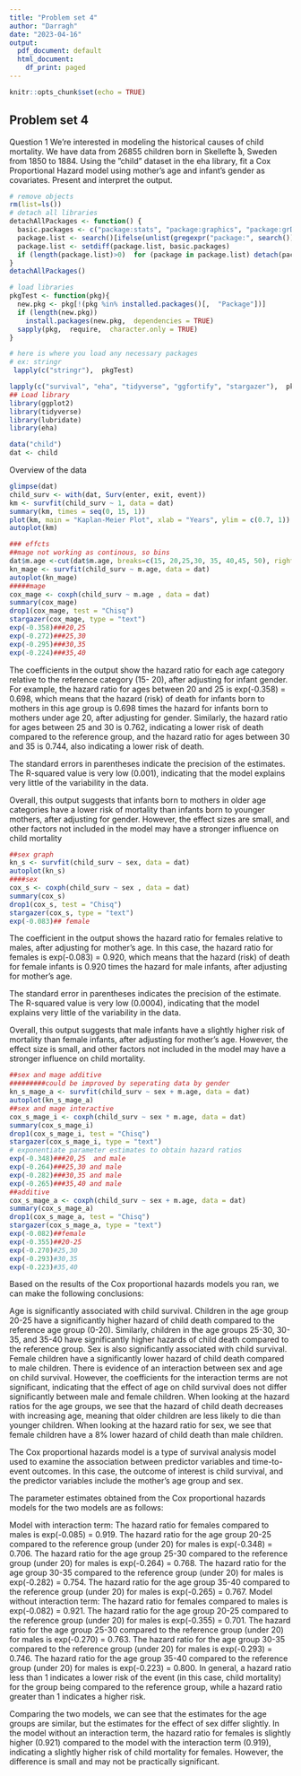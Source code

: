 ```yaml
---
title: "Problem set 4"
author: "Darragh"
date: "2023-04-16"
output:
  pdf_document: default
  html_document:
    df_print: paged
---
```


```r
knitr::opts_chunk$set(echo = TRUE)
```

## Problem set 4
Question 1
We’re interested in modeling the historical causes of child mortality. We have data from 26855 children born in Skellefte ̊a, Sweden from 1850 to 1884. Using the ”child” dataset in the eha library, fit a Cox Proportional Hazard model using mother’s age and infant’s gender as covariates. Present and interpret the output.
```r
# remove objects
rm(list=ls())
# detach all libraries
detachAllPackages <- function() {
  basic.packages <- c("package:stats", "package:graphics", "package:grDevices", "package:utils", "package:datasets", "package:methods", "package:base")
  package.list <- search()[ifelse(unlist(gregexpr("package:", search()))==1, TRUE, FALSE)]
  package.list <- setdiff(package.list, basic.packages)
  if (length(package.list)>0)  for (package in package.list) detach(package,  character.only=TRUE)
}
detachAllPackages()

# load libraries
pkgTest <- function(pkg){
  new.pkg <- pkg[!(pkg %in% installed.packages()[,  "Package"])]
  if (length(new.pkg)) 
    install.packages(new.pkg,  dependencies = TRUE)
  sapply(pkg,  require,  character.only = TRUE)
}

# here is where you load any necessary packages
# ex: stringr
 lapply(c("stringr"),  pkgTest)

lapply(c("survival", "eha", "tidyverse", "ggfortify", "stargazer"),  pkgTest)
## Load library
library(ggplot2)
library(tidyverse)
library(lubridate)
library(eha)
```

```r
data("child")
dat <- child
```
Overview of the data

```r
glimpse(dat)
child_surv <- with(dat, Surv(enter, exit, event))
km <- survfit(child_surv ~ 1, data = dat)
summary(km, times = seq(0, 15, 1))
plot(km, main = "Kaplan-Meier Plot", xlab = "Years", ylim = c(0.7, 1))
autoplot(km)
```

```r
### effcts
##mage not working as continous, so bins
dat$m.age <-cut(dat$m.age, breaks=c(15, 20,25,30, 35, 40,45, 50), right = FALSE)
kn_mage <- survfit(child_surv ~ m.age, data = dat)
autoplot(kn_mage)
#####mage
cox_mage <- coxph(child_surv ~ m.age , data = dat)
summary(cox_mage)
drop1(cox_mage, test = "Chisq")
stargazer(cox_mage, type = "text")
exp(-0.358)###20,25   
exp(-0.272)###25,30  
exp(-0.295)###30,35 
exp(-0.224)###35,40 

```
The coefficients in the output show the hazard ratio for each age category relative to the reference category (15- 20), after adjusting for infant gender. For example, the hazard ratio for ages between 20 and 25 is exp(-0.358) = 0.698, which means that the hazard (risk) of death for infants born to mothers in this age group is 0.698 times the hazard for infants born to mothers under age 20, after adjusting for gender. Similarly, the hazard ratio for ages between 25 and 30 is 0.762, indicating a lower risk of death compared to the reference group, and the hazard ratio for ages between 30 and 35 is 0.744, also indicating a lower risk of death.

The standard errors in parentheses indicate the precision of the estimates. The R-squared value is very low (0.001), indicating that the model explains very little of the variability in the data.

Overall, this output suggests that infants born to mothers in older age categories have a lower risk of mortality than infants born to younger mothers, after adjusting for gender. However, the effect sizes are small, and other factors not included in the model may have a stronger influence on child mortality
```r
##sex graph
kn_s <- survfit(child_surv ~ sex, data = dat)
autoplot(kn_s)
####sex
cox_s <- coxph(child_surv ~ sex , data = dat)
summary(cox_s)
drop1(cox_s, test = "Chisq")
stargazer(cox_s, type = "text")
exp(-0.083)## female
```
The coefficient in the output shows the hazard ratio for females relative to males, after adjusting for mother's age. In this case, the hazard ratio for females is exp(-0.083) = 0.920, which means that the hazard (risk) of death for female infants is 0.920 times the hazard for male infants, after adjusting for mother's age.

The standard error in parentheses indicates the precision of the estimate. The R-squared value is very low (0.0004), indicating that the model explains very little of the variability in the data.

Overall, this output suggests that male infants have a slightly higher risk of mortality than female infants, after adjusting for mother's age. However, the effect size is small, and other factors not included in the model may have a stronger influence on child mortality.
```r
##sex and mage additive
#########could be improved by seperating data by gender
kn_s_mage_a <- survfit(child_surv ~ sex + m.age, data = dat)
autoplot(kn_s_mage_a)
##sex and mage interactive
cox_s_mage_i <- coxph(child_surv ~ sex * m.age, data = dat)
summary(cox_s_mage_i)
drop1(cox_s_mage_i, test = "Chisq")
stargazer(cox_s_mage_i, type = "text")
# exponentiate parameter estimates to obtain hazard ratios
exp(-0.348)###20,25  and male
exp(-0.264)###25,30 and male
exp(-0.282)###30,35 and male
exp(-0.265)###35,40 and male
##additive
cox_s_mage_a <- coxph(child_surv ~ sex + m.age, data = dat)
summary(cox_s_mage_a)
drop1(cox_s_mage_a, test = "Chisq")
stargazer(cox_s_mage_a, type = "text")
exp(-0.082)##female
exp(-0.355)##20-25
exp(-0.270)#25,30
exp(-0.293)#30,35
exp(-0.223)#35,40
```
Based on the results of the Cox proportional hazards models you ran, we can make the following conclusions:

Age is significantly associated with child survival. Children in the age group 20-25 have a significantly higher hazard of child death compared to the reference age group (0-20). Similarly, children in the age groups 25-30, 30-35, and 35-40 have significantly higher hazards of child death compared to the reference group.
Sex is also significantly associated with child survival. Female children have a significantly lower hazard of child death compared to male children.
There is evidence of an interaction between sex and age on child survival. However, the coefficients for the interaction terms are not significant, indicating that the effect of age on child survival does not differ significantly between male and female children.
When looking at the hazard ratios for the age groups, we see that the hazard of child death decreases with increasing age, meaning that older children are less likely to die than younger children.
When looking at the hazard ratio for sex, we see that female children have a 8% lower hazard of child death than male children.

The Cox proportional hazards model is a type of survival analysis model used to examine the association between predictor variables and time-to-event outcomes. In this case, the outcome of interest is child survival, and the predictor variables include the mother's age group and sex.

The parameter estimates obtained from the Cox proportional hazards models for the two models are as follows:

Model with interaction term:
The hazard ratio for females compared to males is exp(-0.085) = 0.919.
The hazard ratio for the age group 20-25 compared to the reference group (under 20) for males is exp(-0.348) = 0.706.
The hazard ratio for the age group 25-30 compared to the reference group (under 20) for males is exp(-0.264) = 0.768.
The hazard ratio for the age group 30-35 compared to the reference group (under 20) for males is exp(-0.282) = 0.754.
The hazard ratio for the age group 35-40 compared to the reference group (under 20) for males is exp(-0.265) = 0.767.
Model without interaction term:
The hazard ratio for females compared to males is exp(-0.082) = 0.921.
The hazard ratio for the age group 20-25 compared to the reference group (under 20) for males is exp(-0.355) = 0.701.
The hazard ratio for the age group 25-30 compared to the reference group (under 20) for males is exp(-0.270) = 0.763.
The hazard ratio for the age group 30-35 compared to the reference group (under 20) for males is exp(-0.293) = 0.746.
The hazard ratio for the age group 35-40 compared to the reference group (under 20) for males is exp(-0.223) = 0.800.
In general, a hazard ratio less than 1 indicates a lower risk of the event (in this case, child mortality) for the group being compared to the reference group, while a hazard ratio greater than 1 indicates a higher risk.

Comparing the two models, we can see that the estimates for the age groups are similar, but the estimates for the effect of sex differ slightly. In the model without an interaction term, the hazard ratio for females is slightly higher (0.921) compared to the model with the interaction term (0.919), indicating a slightly higher risk of child mortality for females. However, the difference is small and may not be practically significant.



